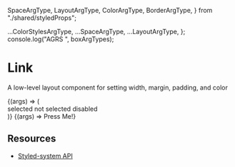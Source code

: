   SpaceArgType,
  LayoutArgType,
  ColorArgType,
  BorderArgType,
} from "./shared/styledProps";


  ...ColorStylesArgType,
  ...SpaceArgType,
  ...LayoutArgType,
};
console.log("AGRS ", boxArgTypes);

<Meta title="Core/Radio" component={Radio} />

# Link

A low-level layout component for setting width, margin, padding, and color

<Canvas withToolbar>
  <Story name="Default">
    {(args) => (
      <div>
        <Radio
          {...args}
          checked
          value="TABLE"
          fontSize="14px"
          onClick={checkAction}
        >
          selected
        </Radio>
        <Radio value="OBJECT" fontSize="14px" onClick={checkAction}>
          not selected
        </Radio>
        <Radio disabled value="ENUM" fontSize="14px" onClick={checkAction}>
          disabled
        </Radio>
      </div>
    )}
  </Story>
</Canvas>

<ArgsTable story="Default" />

<Story name="Radio State">
  {(args) => <RadioStateful {...args}>Press Me!</RadioStateful>}
</Story>

## **Resources**

- [Styled-system API](https://styled-system.com/api)
